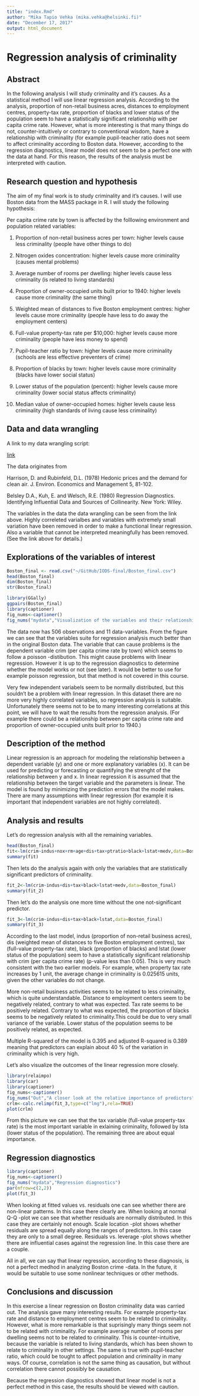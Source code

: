 ```yaml
---
title: "index.Rmd"
author: "Mika Tapio Vehka (mika.vehka@helsinki.fi)"
date: "December 17, 2017"
output: html_document
---
```



# Regression analysis of criminality

## Abstract

In the following analysis I will study criminality and it's causes. As a statistical method I will use linear regression analysis. According to the analysis, proportion of non-retail business acres, distances to employment centres, property-tax rate, proportion of blacks and lower status of the population seem to have a statistically significant relationship with per capita crime rate. However, what is more interesting is that many things do not, counter-intuitively or contrary to conventional wisdom, have a relationship with criminality (for example pupil-teacher ratio does not seem to affect criminality according to Boston data. However, according to the regression diagnostics, linear model does not seem to be a perfect one with the data at hand. For this reason, the results of the analysis must be interpreted with caution. 



## Research question and hypothesis

The aim of my final work is to study criminality and it's causes. I will use Boston data from the MASS package in R. I will study the following hypothesis:

Per capita crime rate by town is affected by the folllowing environment and population related variables:

1. Proportion of non-retail business acres per town: higher levels cause less criminality (people have other things to do)

2. Nitrogen oxides concentration: higher levels cause more criminality (causes mental problems)

3. Average number of rooms per dwelling: higher levels cause less criminality (is related to living standards)

4. Proportion of owner-occupied units built prior to 1940: higher levels cause more criminality (the same thing)

5. Weighted mean of distances to five Boston employment centres: higher levels cause more criminality (people have less to do away the employment centers)

6. Full-value property-tax rate per \$10,000: higher levels cause more criminality (people have less money to spend)

7. Pupil-teacher ratio by town: higher levels cause more criminality (schools are less effective preventers of crime)

8. Proportion of blacks by town: higher levels cause more criminality (blacks have lower social status)

9. Lower status of the population (percent): higher levels cause more criminality (lower social status affects criminality)

10. Median value of owner-occupied homes: higher levels cause less criminality (high standards of living cause less criminality)




## Data and data wrangling

A link to my data wrangling script:

[link](https://github.com/jokuvaa/IODS-final/blob/master/data_wrangling.R)

The data originates from

Harrison, D. and Rubinfeld, D.L. (1978) Hedonic prices and the demand for clean air. J. Environ. Economics and Management 5, 81-102. 

Belsley D.A., Kuh, E. and Welsch, R.E. (1980) Regression Diagnostics. Identifying Influential Data and Sources of Collinearity. New York: Wiley.

The variables in the data the data wrangling can be seen from the link above. Highly correleted varialbes and variables with extremely small variation have been removed in order to make a functional linear regression. Also a variable that cannot be interpreted meaningfully has been removed. (See the link above for details.)




## Explorations of the variables of interest

```r
Boston_final <- read.csv("~/GitHub/IODS-final/Boston_final.csv")
head(Boston_final)
dim(Boston_final)
str(Boston_final)

library(GGally)
ggpairs(Boston_final)
library(captioner)
fig_nums<-captioner()
fig_nums("mydata","Visualization of the variables and their relationships")

```

The data now has 506 observations and 11 data-variables. From the figure we can see that the variables suite for regression analysis much better than in the original Boston data. The variable that can cause problems is the dependent variable crim (per capita crime rate by town) which seems to follow a poisson -distibution. This might cause problems with linear regression. However it is up to the regression diagnostics to determine whether the model works or not (see later). It would be better to use for example poisson regression, but that method is not covered in this course. 

Very few independent variabels seem to be normally distributed, but this souldn't be a problem with linear regression. In this dataset there are no more very highly correlated variables, so regression analysis is suitable. Unfortunately there seems not to be to many interesting correlations at this point, we will have to wait the results from the regression analysis. (For example there could be a relationship between per capita crime rate and proportion of owner-occupied units built prior to 1940.)




## Description of the method

Linear regression is an approach for modeling the relationship between a dependent variable (y) and one or more explanatory variables (x). It can be used for predicting or forecasting or quantifying the strenght of the relationship between y and x. In linear regression it is assumed that the relationship between the target variable and the parameters is linear. The model is found by minimizing the prediction errors that the model makes. There are many assumptions with linear regression (for example it is important that independent variables are not highly correlated).




## Analysis and results

Let's do regression analysis with all the remaining variables.

```r
head(Boston_final)
fit<-lm(crim~indus+nox+rm+age+dis+tax+ptratio+black+lstat+medv,data=Boston_final)
summary(fit)
```

Then lets do the analysis again with only the variables that are statistically significant predictors of criminality. 

```r
fit_2<-lm(crim~indus+dis+tax+black+lstat+medv,data=Boston_final)
summary(fit_2)
```

Then let's do the analysis one more time without the one not-significant predictor.

```r
fit_3<-lm(crim~indus+dis+tax+black+lstat,data=Boston_final)
summary(fit_3)
```

According to the last model, indus (proportion of non-retail business acres), dis (weighted mean of distances to five Boston employment centres), tax (full-value property-tax rate), black (proportion of blacks) and lstat (lower status of the population) seem to have a statistically significant relationship with crim (per capita crime rate) (p-value less than 0.05). This is very much consistent with the two earlier models. For example, when property tax rate increases by 1 unit, the average change in criminality is 0.025615 units, given the other variables do not change. 

More non-retail business activities seems to be related to less criminality, which is quite understandable. Distance to employment centers seem to be negatively related, contrary to what was expected. Tax rate seems to be positively related. Contrary to what was expected, the proportion of blacks seems to be negatively related to criminality.This could be due to very small variance of the variable. Lower status of the population seems to be positively related, as expected.

Multiple R-squared of the model is 0.395 and  adjusted R-squared is 0.389 meaning that predictors can explain about 40 % of the variation in criminality which is very high. 

Let's also visualize the outcomes of the linear regression more closely.

```r
library(relaimpo)
library(car)
library(captioner)
fig_nums<-captioner()
fig_nums("Out","A closer look at the relative importance of predictors")
crlm<-calc.relimp(fit_3,type=c("lmg"),rela=TRUE)
plot(crlm)
```

From this picture we can see that the tax variable (full-value property-tax rate) is the most important variable in exlaining criminality, followed by lsta (lower status of the population). The remaining three are about equal importance.



## Regression diagnostics

```r
library(captioner)
fig_nums<-captioner()
fig_nums("mydata","Regression diagnostics")
par(mfrow=c(2,2))
plot(fit_3)
```

When looking at fitted values vs. residuals one can see whether there are non-linear patterns. In this case there clearly are. When looking at normal Q-Q -plot we can see that whether residuals are normally distributed. In this case they are certainly not enough. Scale location -plot shows whether residuals are spread equally along the ranges of predictors. In this case they are only to a small degree. Residuals vs. leverage -plot shows whether there are influential cases against the regression line. In this case there are a couple.

All in all, we can say that linear regression, according to these diagnosis, is not a perfect medhod in analyzing Boston crime -data. In the future, it would be suitable to use some nonlinear techniques or other methods.  




## Conclusions and discussion

In this exercise a linear regression on Boston criminality data was carried out. The analysis gave many interesting results. For example property-tax rate and distance to employment centres seem to be related to criminality. However, what is more remarkable is that suprisingly many things seem not to be related with criminality. For example average number of rooms per dwelling seems not to be related to criminality. This is counter-intuitive, because the variable is related to living standards, which has been shown to relate to criminality in other settings. The same is true with pupil-teacher ratio, which could be tought to affect population and criminality in many ways. Of course, correlation is not the same thing as causation, but without correlation there cannot possibly be causation.

Because the regression diagnostics showed that linear model is not a perfect method in this case, the results should be viewed with caution. 

